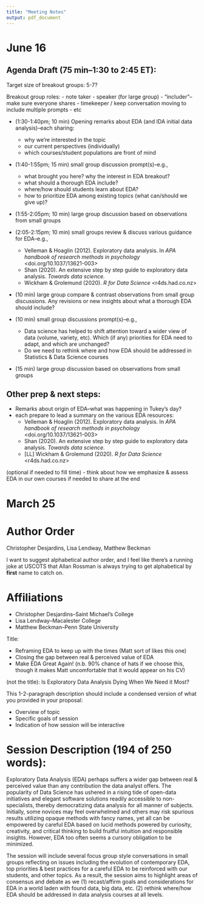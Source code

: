 ```yaml
---
title: "Meeting Notes"
output: pdf_document
---
```


# June 16 

## Agenda Draft (75 min--1:30 to 2:45 ET): 

Target size of breakout groups: 5-7? 

Breakout group roles: 
- note taker
- speaker (for large group)
- "includer"--make sure everyone shares
- timekeeper / keep conversation moving to include multiple prompts
- etc



- (1:30-1:40pm; 10 min) Opening remarks about EDA (and IDA initial data analysis)--each sharing: 
    - why we're interested in the topic 
    - our current perspectives (individually) 
    - which courses/student populations are front of mind

- (1:40-1:55pm; 15 min) small group discussion prompt(s)--e.g., 
    - what brought you here?  why the interest in EDA breakout?
    - what should a thorough EDA include?  
    - where/how should students learn about EDA?
    - how to prioritize EDA among existing topics (what can/should we give up)?

- (1:55-2:05pm; 10 min) large group discussion based on observations from small groups

- (2:05-2:15pm; 10 min) small groups review & discuss various guidance for EDA--e.g., 
    - Velleman & Hoaglin (2012). Exploratory data analysis. In *APA handbook of research methods in psychology* <doi.org/10.1037/13621-003>
    - Shan (2020). An extensive step by step guide to exploratory data analysis.  *Towards data science.*
    - Wickham & Grolemund (2020). *R for Data Science* <r4ds.had.co.nz>

- (10 min) large group compare & contrast observations from small group discussions. Any revisions or new insights about what a thorough EDA should include?

- (10 min) small group discussions prompt(s)--e.g.,  
    - Data science has helped to shift attention toward a wider view of data (volume, variety, etc).  Which (if any) priorities for EDA need to adapt, and which are unchanged?
    - Do we need to rethink where and how EDA should be addressed in Statistics & Data Science courses

- (15 min) large group discussion based on observations from small groups




## Other prep & next steps: 

- Remarks about origin of EDA--what was happening in Tukey's day?
- each prepare to lead a summary on the various EDA resources: 
    - Velleman & Hoaglin (2012). Exploratory data analysis. In *APA handbook of research methods in psychology* <doi.org/10.1037/13621-003>
    - Shan (2020). An extensive step by step guide to exploratory data analysis.  *Towards data science.*
    - [LL] Wickham & Grolemund (2020). *R for Data Science* <r4ds.had.co.nz>

(optional if needed to fill time)
- think about how we emphasize & assess EDA in our own courses if needed to share at the end



# March 25

# Author Order

Christopher Desjardins, Lisa Lendway, Matthew Beckman

I want to suggest alphabetical author order, and I feel like there's a running joke at USCOTS that Allan Rossman is always trying to get alphabetical by **first** name to catch on. 


# Affiliations

- Christopher Desjardins--Saint Michael's College
- Lisa Lendway--Macalester College
- Matthew Beckman--Penn State University


Title: 

- Reframing EDA to keep up with the times (Matt sort of likes this one)
- Closing the gap between real & perceived value of EDA 
- Make EDA Great Again!  (n.b. 90% chance of hats if we choose this, though it makes Matt uncomfortable that it would appear on his CV)

(not the title): Is Exploratory Data Analysis Dying When We Need it Most?  



This 1-2-paragraph description should include a condensed version of what you provided in your proposal:

- Overview of topic
- Specific goals of session
- Indication of how session will be interactive


# Session Description (194 of 250 words): 

Exploratory Data Analysis (EDA) perhaps suffers a wider gap between real & perceived value than any contribution the data analyst offers.  The popularity of Data Science has ushered in a rising tide of open-data initiatives and elegant software solutions readily accessible to non-specialists, thereby democratizing data analysis for all manner of subjects.  Initially, some novices may feel overwhelmed and others may risk spurious results utilizing opaque methods with fancy names, yet all can be empowered by careful EDA based on lucid methods powered by curiosity, creativity, and critical thinking to build fruitful intuition and responsible insights.  However, EDA too often seems a cursory obligation to be minimized.

The session will include several focus group style conversations in small groups reflecting on issues including the evolution of contemporary EDA, top priorities & best practices for a careful EDA to be reinforced with our students, and other topics. As a result, the session aims to highlight areas of consensus and debate as we (1) recast/affirm goals and considerations for EDA in a world laden with found data, big data, etc. (2) rethink where/how EDA should be addressed in data analysis courses at all levels.




